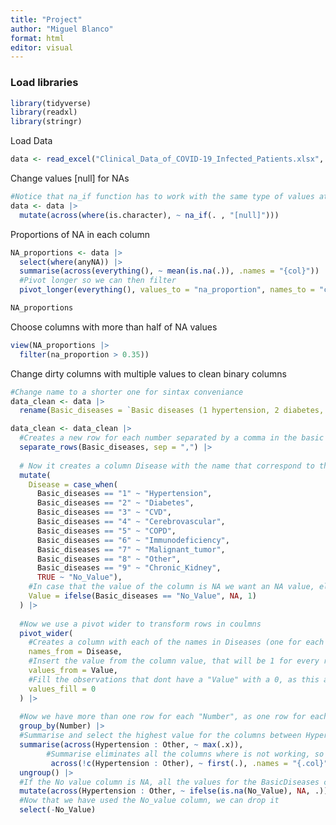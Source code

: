 ```yaml
---
title: "Project"
author: "Miguel Blanco"
format: html
editor: visual
---
```


### Load libraries

```r
library(tidyverse)
library(readxl)
library(stringr)

```

Load Data

```r
data <- read_excel("Clinical_Data_of_COVID-19_Infected_Patients.xlsx", sheet = 1)
```

Change values \[null\] for NAs

```r

#Notice that na_if function has to work with the same type of values at the time. For example in this df we have both character and numeric values, so we have to do it in 2 times
data <- data |> 
  mutate(across(where(is.character), ~ na_if(. , "[null]")))
```

Proportions of NA in each column

```r
NA_proportions <- data |>
  select(where(anyNA)) |> 
  summarise(across(everything(), ~ mean(is.na(.)), .names = "{col}")) |> 
  #Pivot longer so we can then filter
  pivot_longer(everything(), values_to = "na_proportion", names_to = "column")

NA_proportions
```

Choose columns with more than half of NA values

```r
view(NA_proportions |> 
  filter(na_proportion > 0.35))
```

Change dirty columns with multiple values to clean binary columns

```r
#Change name to a shorter one for sintax conveniance
data_clean <- data |> 
  rename(Basic_diseases = `Basic diseases (1 hypertension, 2 diabetes, 3 cardiovascular diseases, 4 cerebrovascular diseases, 5 COPD, 6 immunodeficiency (such as AIDS, hormone, immunosuppressant use history), 7 malignant tumor, 8 other 9 chronic kidney disease`)
```

```r
data_clean <- data_clean |> 
  #Creates a new row for each number separated by a comma in the basic diseases column. For example if patient 1 have diseases 1,2,3 it will create 3 rows for that patient   with the exact same values in every column except "Basic disease" column, where there will be one row with value 1, other with 2 and other with 3.
  separate_rows(Basic_diseases, sep = ",") |> 
  
  # Now it creates a column Disease with the name that correspond to the number in the   column "Basic Diseases"
  mutate(
    Disease = case_when(
      Basic_diseases == "1" ~ "Hypertension",
      Basic_diseases == "2" ~ "Diabetes",
      Basic_diseases == "3" ~ "CVD",
      Basic_diseases == "4" ~ "Cerebrovascular",
      Basic_diseases == "5" ~ "COPD",
      Basic_diseases == "6" ~ "Immunodeficiency",
      Basic_diseases == "7" ~ "Malignant_tumor",
      Basic_diseases == "8" ~ "Other",
      Basic_diseases == "9" ~ "Chronic_Kidney",
      TRUE ~ "No_Value"),
    #In case that the value of the column is NA we want an NA value, else a 1
    Value = ifelse(Basic_diseases == "No_Value", NA, 1)
  ) |> 
  
  #Now we use a pivot wider to transform rows in coulmns
  pivot_wider(
    #Creates a column with each of the names in Diseases (one for each disease)
    names_from = Disease,
    #Insert the value from the column value, that will be 1 for every row
    values_from = Value,
    #Fill the observations that dont have a "Value" with a 0, as this are the observations that dont have the illness
    values_fill = 0 
  ) |> 
  
  #Now we have more than one row for each "Number", as one row for each number in BasicDisease column was created. Now we want to group those rows so we have only one row per observation
  group_by(Number) |>
  #Summarise and select the highest value for the columns between Hypertension and other (Columns created from BasicDisease column). Only one of the rows will have number 1 for the disease (if the observation had that disease) so we summarising we choose the highest value
  summarise(across(Hypertension : Other, ~ max(.x)),
        #Summarise eliminates all the columns where is not working, so we need to call summarise on all columns so they stay in the final df. Not apply it on the BasicDisease columns so they are not duplicated
         across(!c(Hypertension : Other), ~ first(.), .names = "{.col}")) |>
  ungroup() |> 
  #If the No value column is NA, all the values for the BasicDiseases created columns get NA value
  mutate(across(Hypertension : Other, ~ ifelse(is.na(No_Value), NA, .))) |> 
  #Now that we have used the No_value column, we can drop it 
  select(-No_Value)
```
